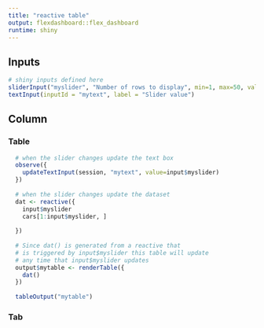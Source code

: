 ```yaml
---
title: "reactive table"
output: flexdashboard::flex_dashboard
runtime: shiny
---
```


## Inputs {.sidebar}

```r
# shiny inputs defined here
sliderInput("myslider", "Number of rows to display", min=1, max=50, value=5)
textInput(inputId = "mytext", label = "Slider value")
```
 
## Column  {.tabset}
    
### Table
    
```r
  # when the slider changes update the text box
  observe({
    updateTextInput(session, "mytext", value=input$myslider)
  })
  
  # when the slider changes update the dataset
  dat <- reactive({
    input$myslider
    cars[1:input$myslider, ]
    
  })
  
  # Since dat() is generated from a reactive that 
  # is triggered by input$myslider this table will update
  # any time that input$myslider updates
  output$mytable <- renderTable({
    dat()
  })
  
  tableOutput("mytable")
```
    
### Tab

```r
```